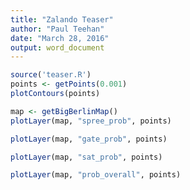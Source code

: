 ```yaml
---
title: "Zalando Teaser"
author: "Paul Teehan"
date: "March 28, 2016"
output: word_document
---
```


```r
source('teaser.R')
points <- getPoints(0.001)
plotContours(points)
```

```r
map <- getBigBerlinMap()
plotLayer(map, "spree_prob", points)
```

```r
plotLayer(map, "gate_prob", points)
```

```r
plotLayer(map, "sat_prob", points)
```

```r
plotLayer(map, "prob_overall", points)
```
